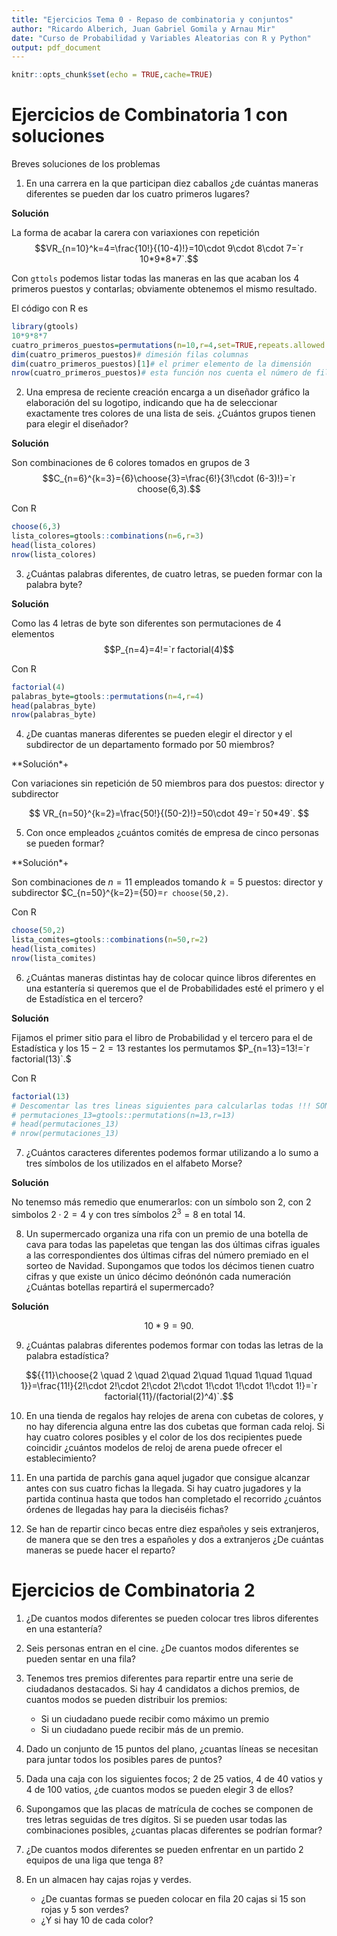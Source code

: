 ```yaml
---
title: "Ejercicios Tema 0 - Repaso de combinatoria y conjuntos"
author: "Ricardo Alberich, Juan Gabriel Gomila y Arnau Mir"
date: "Curso de Probabilidad y Variables Aleatorias con R y Python"
output: pdf_document
---
```


```r
knitr::opts_chunk$set(echo = TRUE,cache=TRUE)
```

# Ejercicios de Combinatoria 1 con soluciones

Breves soluciones de los problemas

1. En una carrera en la que participan diez caballos ¿de cuántas maneras diferentes se pueden dar los cuatro primeros lugares?

**Solución**

La forma de acabar la carera con variaxiones con repetición $$VR_{n=10}^k=4=\frac{10!}{(10-4)!}=10\cdot 9\cdot 8\cdot 7=`r 10*9*8*7`.$$


Con `gttols` podemos  listar todas las maneras  en las que acaban los 4 primeros puestos y contarlas; obviamente obtenemos el mismo resultado.

El código con R  es

```r
library(gtools)
10*9*8*7
cuatro_primeros_puestos=permutations(n=10,r=4,set=TRUE,repeats.allowed = FALSE) 
dim(cuatro_primeros_puestos)# dimesión filas columnas
dim(cuatro_primeros_puestos)[1]# el primer elemento de la dimensión
nrow(cuatro_primeros_puestos)# esta función nos cuenta el número de filas
```


2. Una empresa de reciente creación encarga a un diseñador gráfico la elaboración del su logotipo, indicando que ha de seleccionar exactamente tres colores de una lista de seis. ¿Cuántos grupos tienen para elegir el diseñador?


**Solución**

Son combinaciones de 6 colores tomados en grupos de 3
$$C_{n=6}^{k=3}={6}\choose{3}=\frac{6!}{3!\cdot (6-3)!}=`r choose(6,3).$$


Con R 


```r
choose(6,3)
lista_colores=gtools::combinations(n=6,r=3)
head(lista_colores)
nrow(lista_colores)
```


3. ¿Cuántas palabras diferentes, de cuatro letras, se pueden formar con la palabra byte?

**Solución**

Como las 4 letras de byte son diferentes son permutaciones de $4$ elementos
$$P_{n=4}=4!=`r factorial(4)$$

Con R

```r
factorial(4)
palabras_byte=gtools::permutations(n=4,r=4)
head(palabras_byte)
nrow(palabras_byte)
```


4. ¿De cuantas maneras diferentes se pueden elegir el director y el subdirector de un departamento formado por 50 miembros?

**Solución*+

Con variaciones sin repetición de 50 miembros para dos puestos: director y subdirector

$$
VR_{n=50}^{k=2}=\frac{50!}{(50-2)!}=50\cdot 49=`r 50*49`.
$$

5. Con once empleados ¿cuántos comités de empresa de cinco personas se pueden formar?

**Solución*+

Son  combinaciones de $n=11$ empleados  tomando $k=5$  puestos: director y subdirector  $C_{n=50}^{k=2}={50}\choose{2}=`r choose(50,2)`.


Con R

```r
choose(50,2)
lista_comites=gtools::combinations(n=50,r=2)
head(lista_comites)
nrow(lista_comites)
```


6. ¿Cuántas maneras distintas hay de colocar quince libros diferentes en una estantería si queremos que el de Probabilidades esté el primero y el de Estadística en el tercero?

**Solución**

Fijamos el primer sitio para  el libro de Probabilidad y el tercero para el de Estadística  y los $15-2=13$ restantes los permutamos $P_{n=13}=13!=`r factorial(13)`.$

Con R


```r
factorial(13)
# Descomentar las tres lineas siguientes para calcularlas todas !!! SON MUCHAS más de 6200 MILLONES
# permutaciones_13=gtools::permutations(n=13,r=13)
# head(permutaciones_13)
# nrow(permutaciones_13)
```




7. ¿Cuántos caracteres diferentes podemos formar utilizando a lo sumo a tres símbolos de los utilizados en el alfabeto Morse?

**Solución**

No tenemso más remedio que enumerarlos: con un símbolo son 2, con 2 simbolos $2\cdot 2=4$ y con tres símbolos $2^3=8$ en total $14$.



8. Un supermercado organiza una rifa con un premio de una botella de cava para todas las papeletas que tengan las dos últimas cifras iguales a las correspondientes dos últimas cifras del número premiado en el sorteo de Navidad. Supongamos que todos los décimos tienen cuatro cifras y que existe un único décimo deónónón cada numeración ¿Cuántas botellas repartirá el supermercado?

**Solución**

$$10*9=90.$$


9. ¿Cuántas palabras diferentes podemos formar con todas las letras de la palabra estadística?



$${{11}\choose{2 \quad 2 \quad 2\quad  2\quad  1\quad  1\quad  1\quad 1}}=\frac{11!}{2!\cdot 2!\cdot  2!\cdot 2!\cdot 1!\cdot 1!\cdot 1!\cdot 1!}=`r factorial{11}/(factorial(2)^4)`.$$






10. En una tienda de regalos hay relojes de arena con cubetas de colores, y no hay diferencia alguna entre las dos cubetas que forman cada reloj. Si hay cuatro colores posibles y el color de los dos recipientes puede coincidir ¿cuántos modelos de reloj de arena puede ofrecer el establecimiento?

11. En una partida de parchís gana aquel jugador que consigue alcanzar antes con sus cuatro fichas la llegada. Si hay cuatro jugadores y la partida continua hasta que todos han completado el recorrido ¿cuántos órdenes de llegadas hay para la dieciséis fichas?

12. Se han de repartir cinco becas entre diez españoles y seis extranjeros, de manera que se den tres a españoles y dos a extranjeros ¿De cuántas maneras se puede hacer el reparto?

\newpage

# Ejercicios de Combinatoria 2


1. ¿De cuantos modos diferentes se pueden colocar tres libros diferentes en una estantería?

1. Seis personas entran en el cine. ¿De cuantos modos diferentes se pueden sentar en una fila?

1. Tenemos tres premios diferentes para repartir entre una serie de ciudadanos destacados. Si hay 4 candidatos a dichos premios, de cuantos modos se pueden distribuir los premios:
    - Si un ciudadano puede recibir como máximo un premio
    - Si un ciudadano puede recibir más de un premio.

1. Dado un conjunto de 15 puntos del plano, ¿cuantas líneas se necesitan para juntar todos los posibles pares de puntos? 


1. Dada una caja con los siguientes focos; 2 de 25 vatios, 4 de 40 vatios y 4 de 100 vatios, ¿de cuantos modos se pueden elegir 3 de ellos?

1. Supongamos que las placas de matrícula de coches se componen de tres letras seguidas de tres dígitos. Si se pueden usar todas las combinaciones posibles, ¿cuantas placas diferentes se podrían formar?


1. ¿De cuantos modos diferentes se pueden enfrentar en un partido 2 equipos de una liga que tenga 8?


1. En un almacen hay cajas rojas y verdes. 
    - ¿De cuantas formas se pueden colocar en fila 20 cajas si 15 son rojas y 5 son verdes? 
    - ¿Y si hay 10 de cada color?
    
    
  
